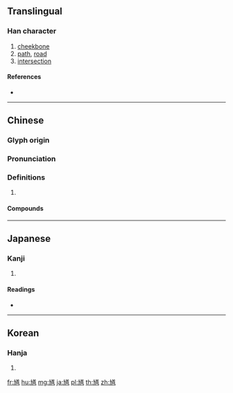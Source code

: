 {{character info/new}}
==Translingual==

===Han character===
{{Han char|rn=185|rad=首|as=02|sn=11|four=48016|canj=KNTHU|ids=⿺九首}}

# [[cheekbone]]
# [[path]], [[road]]
# [[intersection]]

====References====
* {{Han ref|kx=1428.030|dkj=44492|dj=1954.030|hdz=74501.020|uh=9997|ud=39319|bh=D850|bd=55376}}

----

==Chinese==
{{zh-forms}}

===Glyph origin===
{{Han etym}}

===Pronunciation===
{{zh-pron
|m=kuí
|c=kwai4
|mc=y
|oc=y
|cat=
}}

===Definitions===
{{zh-hanzi}}

# {{rfdef|zh}}

====Compounds====
{{zh-der|氣殺鍾馗|鍾馗|鍾馗嫁妹}}

----

==Japanese==

===Kanji===
{{ja-kanji|grade=|rs=首02}}

# {{defn|lang=ja|sort=首02}}

====Readings====
* {{ja-readings|on=[[き]] (ki)|kun=[[ほおぼね]] (hoobone), [[みち]] (michi), [[かくれる]] (kakureru)}}

----

==Korean==

===Hanja===
{{ko-hanja|hangeul=규|eumhun=|rv=gyu|mr=kyu|y=kyu}}

# {{defn|lang=ko|sort=首02}}

[[fr:馗]]
[[hu:馗]]
[[mg:馗]]
[[ja:馗]]
[[pl:馗]]
[[th:馗]]
[[zh:馗]]